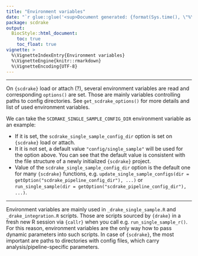 ```yaml
---
title: "Environment variables"
date: "`r glue::glue('<sup>Document generated: {format(Sys.time(), \"%Y-%m-%d %H:%M:%S %Z%z</sup>\")}')`"
package: scdrake
output:
  BiocStyle::html_document:
    toc: true
    toc_float: true
vignette: >
  %\VignetteIndexEntry{Environment variables}
  %\VignetteEngine{knitr::rmarkdown}
  %\VignetteEncoding{UTF-8}  
---
```


<script>
$(document).ready(function(){
  $('[data-toggle="tooltip"]').tooltip(); 
});
</script>

***

On `{scdrake}` load or attach
(<a data-toggle="tooltip" title="(i.e. when you call some function from a package, e.g. `drake::run_single_sample_r()`)">?</a>),
several environment variables are read and corresponding `options()` are set. Those are mainly variables controlling
paths to config directories. See `get_scdrake_options()` for more details and list of used environment variables.

We can take the `SCDRAKE_SINGLE_SAMPLE_CONFIG_DIR` environment variable as an example:

- If it is set, the `scdrake_single_sample_config_dir` option is set on `{scdrake}` load or attach.
- It it is not set, a default value `"config/single_sample"` will be used for the option above.
  You can see that the default value is consistent with the file structure of a newly initialized `{scdrake}` project.
- Value of the `scdrake_single_sample_config_dir` option is the default one for many `{scdrake}` functions, e.g.
  `update_single_sample_configs(dir = getOption("scdrake_pipeline_config_dir"), ...)` or
  `run_single_sample(dir = getOption("scdrake_pipeline_config_dir"), ...)`.

***

Environment variables are mainly used in `_drake_single_sample.R` and `_drake_integration.R` scripts.
Those are scripts sourced by `{drake}` in a fresh new R session via `{callr}` when you call e.g. `run_single_sample_r()`.
For this reason, environment variables are the only way how to pass dynamic parameters into such scripts.
In case of `{scdrake}`, the most important are paths to directories with config files, which carry
analysis/pipeline-specific parameters.
